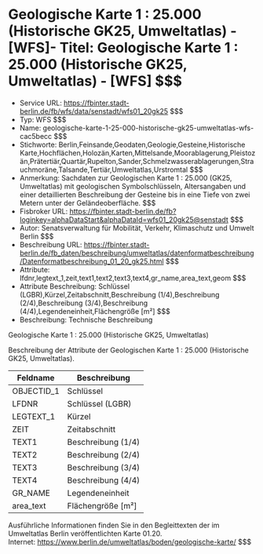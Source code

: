 # Geologische Karte 1 : 25.000 (Historische GK25, Umweltatlas) - [WFS]- Titel: Geologische Karte 1 : 25.000 (Historische GK25, Umweltatlas) - [WFS] $$$
- Service URL: https://fbinter.stadt-berlin.de/fb/wfs/data/senstadt/wfs01_20gk25 $$$
- Typ: WFS $$$
- Name: geologische-karte-1-25-000-historische-gk25-umweltatlas-wfs-cac5becc $$$
- Stichworte: Berlin,Feinsande,Geodaten,Geologie,Gesteine,Historische Karte,Hochflächen,Holozän,Karten,Mittelsande,Moorablagerung,Pleistozän,Prätertiär,Quartär,Rupelton,Sander,Schmelzwasserablagerungen,Strauchmoräne,Talsande,Tertiär,Umweltatlas,Urstromtal $$$
- Anmerkung: Sachdaten zur Geologischen Karte 1 : 25.000 (GK25, Umweltatlas) mit geologischen Symbolschlüsseln, Altersangaben und einer detaillierten Beschreibung der Gesteine bis in eine Tiefe von zwei Metern unter der Geländeoberfläche. $$$
- Fisbroker URL: https://fbinter.stadt-berlin.de/fb?loginkey=alphaDataStart&alphaDataId=wfs01_20gk25@senstadt $$$
- Autor: Senatsverwaltung für Mobilität, Verkehr, Klimaschutz und Umwelt Berlin $$$
- Beschreibung URL: https://fbinter.stadt-berlin.de/fb_daten/beschreibung/umweltatlas/datenformatbeschreibung/Datenformatbeschreibung_01_20_gk25.html $$$
- Attribute: lfdnr,legtext_1,zeit,text1,text2,text3,text4,gr_name,area_text,geom $$$
- Attribute Beschreibung: Schlüssel (LGBR),Kürzel,Zeitabschnitt,Beschreibung (1/4),Beschreibung (2/4),Beschreibung (3/4),Beschreibung (4/4),Legendeneinheit,Flächengröße [m²] $$$
- Beschreibung: Technische Beschreibung 

Geologische Karte 1 : 25.000 (Historische GK25, Umweltatlas)

Beschreibung der Attribute der Geologischen Karte 1 : 25.000 (Historische GK25, Umweltatlas).

| **Feldname** | **Beschreibung**    |
| ------------ | ------------------- |
| OBJECTID\_1  | Schlüssel           |
| LFDNR        | Schlüssel (LGBR)    |
| LEGTEXT\_1   | Kürzel              |
| ZEIT         | Zeitabschnitt       |
| TEXT1        | Beschreibung (1/4)  |
| TEXT2        | Beschreibung (2/4)  |
| TEXT3        | Beschreibung (3/4)  |
| TEXT4        | Beschreibung (4/4)  |
| GR\_NAME     | Legendeneinheit     |
| area\_text   | Flächengröße \[m²\] |

Ausführliche Informationen finden Sie in den Begleittexten der im Umweltatlas Berlin veröffentlichten Karte 01.20.  
Internet: https://www.berlin.de/umweltatlas/boden/geologische-karte/ $$$
